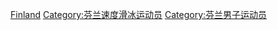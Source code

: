 [[Category:各国男子速度滑冰运动员|Finland]]
[[Category:芬兰速度滑冰运动员|Category:芬兰速度滑冰运动员]]
[[Category:芬兰男子运动员|Category:芬兰男子运动员]]